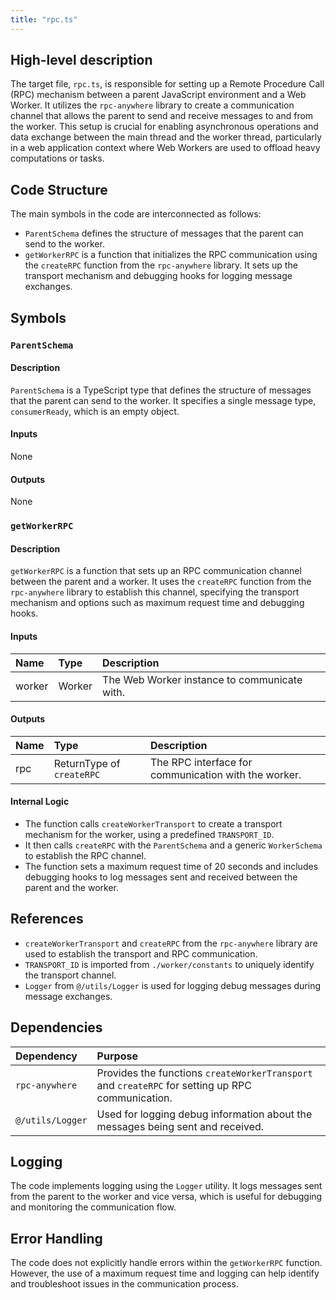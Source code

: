 ```yaml
---
title: "rpc.ts"
---
```


## High-level description

The target file, `rpc.ts`, is responsible for setting up a Remote Procedure Call (RPC) mechanism between a parent JavaScript environment and a Web Worker. It utilizes the `rpc-anywhere` library to create a communication channel that allows the parent to send and receive messages to and from the worker. This setup is crucial for enabling asynchronous operations and data exchange between the main thread and the worker thread, particularly in a web application context where Web Workers are used to offload heavy computations or tasks.

## Code Structure

The main symbols in the code are interconnected as follows:
- `ParentSchema` defines the structure of messages that the parent can send to the worker.
- `getWorkerRPC` is a function that initializes the RPC communication using the `createRPC` function from the `rpc-anywhere` library. It sets up the transport mechanism and debugging hooks for logging message exchanges.

## Symbols

### `ParentSchema`
#### Description
`ParentSchema` is a TypeScript type that defines the structure of messages that the parent can send to the worker. It specifies a single message type, `consumerReady`, which is an empty object.

#### Inputs
None

#### Outputs
None

### `getWorkerRPC`
#### Description
`getWorkerRPC` is a function that sets up an RPC communication channel between the parent and a worker. It uses the `createRPC` function from the `rpc-anywhere` library to establish this channel, specifying the transport mechanism and options such as maximum request time and debugging hooks.

#### Inputs
| Name   | Type   | Description          |
|:-------|:-------|:---------------------|
| worker | Worker | The Web Worker instance to communicate with. |

#### Outputs
| Name | Type | Description |
|:-----|:-----|:------------|
| rpc  | ReturnType of `createRPC` | The RPC interface for communication with the worker. |

#### Internal Logic
- The function calls `createWorkerTransport` to create a transport mechanism for the worker, using a predefined `TRANSPORT_ID`.
- It then calls `createRPC` with the `ParentSchema` and a generic `WorkerSchema` to establish the RPC channel.
- The function sets a maximum request time of 20 seconds and includes debugging hooks to log messages sent and received between the parent and the worker.

## References

- `createWorkerTransport` and `createRPC` from the `rpc-anywhere` library are used to establish the transport and RPC communication.
- `TRANSPORT_ID` is imported from `./worker/constants` to uniquely identify the transport channel.
- `Logger` from `@/utils/Logger` is used for logging debug messages during message exchanges.

## Dependencies

| Dependency     | Purpose                                                                 |
|:---------------|:------------------------------------------------------------------------|
| `rpc-anywhere` | Provides the functions `createWorkerTransport` and `createRPC` for setting up RPC communication. |
| `@/utils/Logger` | Used for logging debug information about the messages being sent and received. |

## Logging

The code implements logging using the `Logger` utility. It logs messages sent from the parent to the worker and vice versa, which is useful for debugging and monitoring the communication flow.

## Error Handling

The code does not explicitly handle errors within the `getWorkerRPC` function. However, the use of a maximum request time and logging can help identify and troubleshoot issues in the communication process.